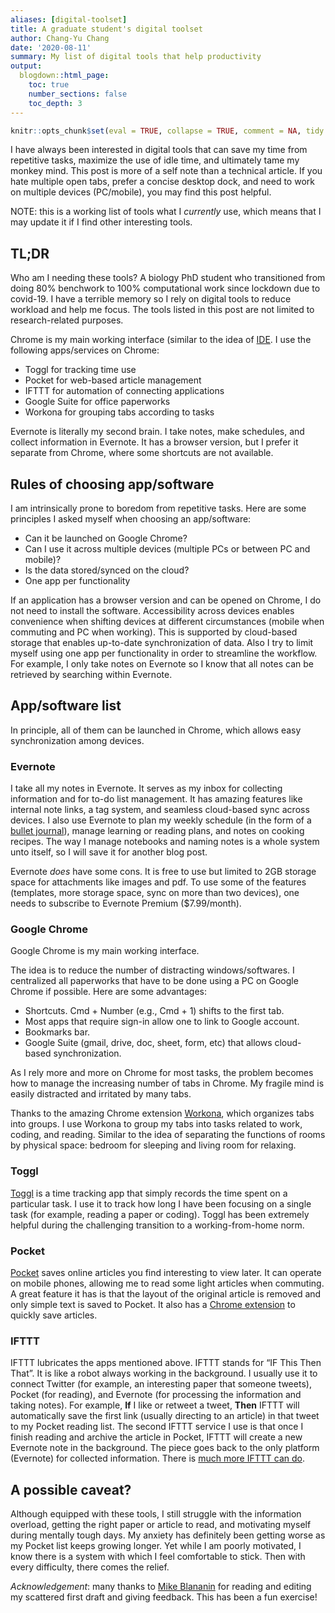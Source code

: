 ```yaml
---
aliases: [digital-toolset]
title: A graduate student's digital toolset
author: Chang-Yu Chang
date: '2020-08-11'
summary: My list of digital tools that help productivity
output:
  blogdown::html_page:
    toc: true
    number_sections: false
    toc_depth: 3
---
```


```r
knitr::opts_chunk$set(eval = TRUE, collapse = TRUE, comment = NA, tidy = FALSE)
```

I have always been interested in digital tools that can save my time from repetitive tasks, maximize the use of idle time, and ultimately tame my monkey mind. This post is more of a self note than a technical article. If you hate multiple open tabs, prefer a concise desktop dock, and need to work on multiple devices (PC/mobile), you may find this post helpful. 

NOTE: this is a working list of tools what I *currently* use, which means that I may update it if I find other interesting tools.

## TL;DR

Who am I needing these tools? A biology PhD student who transitioned from doing 80% benchwork to 100% computational work since lockdown due to covid-19. I have a terrible memory so I rely on digital tools to reduce workload and help me focus. The tools listed in this post are not limited to research-related purposes.

Chrome is my main working interface (similar to the idea of [IDE](https://www.wikiwand.com/en/Integrated_development_environment#:~:text=An%20integrated%20development%20environment%20(IDE,automation%20tools%20and%20a%20debugger.) in programming). I use the following apps/services on Chrome:

* Toggl for tracking time use
* Pocket for web-based article management
* IFTTT for automation of connecting applications
* Google Suite for office paperworks
* Workona for grouping tabs according to tasks

Evernote is literally my second brain. I take notes, make schedules, and collect information in Evernote. It has a browser version, but I prefer it separate from Chrome, where some shortcuts are not available.

## Rules of choosing app/software

I am intrinsically prone to boredom from repetitive tasks. Here are some principles I asked myself when choosing an app/software:

* Can it be launched on Google Chrome? 
* Can I use it across multiple devices (multiple PCs or between PC and mobile)? 
* Is the data stored/synced on the cloud?
* One app per functionality 

If an application has a browser version and can be opened on Chrome, I do not need to install the software. Accessibility across devices enables convenience when shifting devices at different circumstances (mobile when commuting and PC when working). This is supported by cloud-based storage that enables up-to-date synchronization of data. Also I try to limit myself using one app per functionality in order to streamline the workflow. For example, I only take notes on Evernote so I know that all notes can be retrieved by searching within Evernote.

## App/software list

In principle, all of them can be launched in Chrome, which allows easy synchronization among devices.

### Evernote

I take all my notes in Evernote. It serves as my inbox for collecting information and for to-do list management. It has amazing features like internal note links, a tag system, and seamless cloud-based sync across devices. I also use Evernote to plan my weekly schedule (in the form of a [bullet journal](https://bulletjournal.com/)), manage learning or reading plans, and notes on cooking recipes. The way I manage notebooks and naming notes is a whole system unto itself, so I will save it for another blog post.

Evernote *does* have some cons. It is free to use but limited to 2GB storage space for attachments like images and pdf. To use some of the features (templates, more storage space, sync on more than two devices), one needs to subscribe to Evernote Premium ($7.99/month). 

### Google Chrome

Google Chrome is my main working interface.

The idea is to reduce the number of distracting windows/softwares. I centralized all paperworks that have to be done using a PC on Google Chrome if possible. Here are some advantages:

* Shortcuts. Cmd + Number (e.g., Cmd + 1) shifts to the first tab.
* Most apps that require sign-in allow one to link to Google account. 
* Bookmarks bar.
* Google Suite (gmail, drive, doc, sheet, form, etc) that allows cloud-based synchronization.

As I rely more and more on Chrome for most tasks, the problem becomes how to manage the increasing number of tabs in Chrome. My fragile mind is easily distracted and irritated by many tabs.

Thanks to the amazing Chrome extension [Workona](https://workona.com/), which organizes tabs into groups. I use Workona to group my tabs into tasks related to work, coding, and reading. Similar to the idea of separating the functions of rooms by physical space: bedroom for sleeping and living room for relaxing. 


### Toggl

[Toggl](https://toggl.com/) is a time tracking app that simply records the time spent on a particular task. I use it to track how long I have been focusing on a single task (for example, reading a paper or coding). Toggl has been extremely helpful during the challenging transition to a working-from-home norm.

### Pocket

[Pocket](https://app.getpocket.com/) saves online articles you find interesting to view later. It can operate on mobile phones, allowing me to read some light articles when commuting. A great feature it has is that the layout of the original article is removed and only simple text is saved to Pocket. It also has a [Chrome extension](https://chrome.google.com/webstore/detail/save-to-pocket/niloccemoadcdkdjlinkgdfekeahmflj) to quickly save articles.

### IFTTT

IFTTT lubricates the apps mentioned above. IFTTT stands for “IF This Then That”. It is like a robot always working in the background. I usually use it to connect Twitter (for example, an interesting paper that someone tweets), Pocket (for reading), and Evernote (for processing the information and taking notes). For example, **If** I like or retweet a tweet, **Then** IFTTT will automatically save the first link (usually directing to an article) in that tweet to my Pocket reading list. The second IFTTT service I use is that once I finish reading and archive the article in Pocket, IFTTT will create a new Evernote note in the background. The piece goes back to the only platform (Evernote) for collected information. There is [much more IFTTT can do](https://ifttt.com/).


## A possible caveat?

Although equipped with these tools, I still struggle with the information overload, getting the right paper or article to read, and motivating myself during mentally tough days. My anxiety has definitely been getting worse as my Pocket list keeps growing longer. Yet while I am poorly motivated, I know there is a system with which I feel comfortable to stick. Then with every difficulty, there comes the relief.


*Acknowledgement*: many thanks to [Mike Blananin](https://mikeblazanin.wordpress.com/) for reading and editing my scattered first draft and giving feedback. This has been a fun exercise! 
